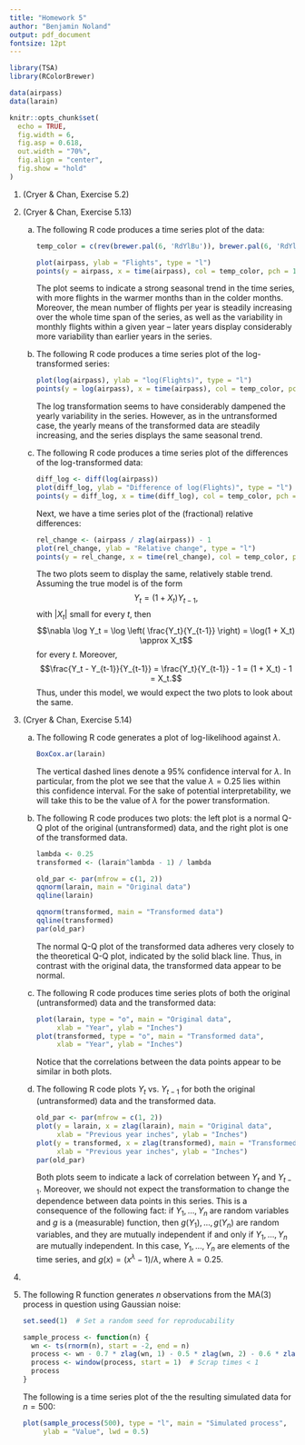 ```yaml
---
title: "Homework 5"
author: "Benjamin Noland"
output: pdf_document
fontsize: 12pt
---
```


```r
library(TSA)
library(RColorBrewer)

data(airpass)
data(larain)

knitr::opts_chunk$set(
  echo = TRUE,
  fig.width = 6,
  fig.asp = 0.618,
  out.width = "70%",
  fig.align = "center",
  fig.show = "hold"
)
```

\newcommand{\var}{\mathrm{Var}}
\newcommand{\cov}{\mathrm{Cov}}
\newcommand{\corr}{\mathrm{Corr}}
\newcommand{\E}{\mathrm{E}}
\newcommand{\pr}{\mathrm{P}}

1. (Cryer & Chan, Exercise 5.2)
2. (Cryer & Chan, Exercise 5.13)
    a. The following R code produces a time series plot of the data:
    
        ```r
        temp_color = c(rev(brewer.pal(6, 'RdYlBu')), brewer.pal(6, 'RdYlBu'))
        
        plot(airpass, ylab = "Flights", type = "l")
        points(y = airpass, x = time(airpass), col = temp_color, pch = 15)
        ```
    
        The plot seems to indicate a strong seasonal trend in the time series,
        with more flights in the warmer months than in the colder months.
        Moreover, the mean number of flights per year is steadily increasing
        over the whole time span of the series, as well as the variability in
        monthly flights within a given year -- later years display considerably
        more variability than earlier years in the series.
        
    b. The following R code produces a time series plot of the log-transformed
    series:
    
        ```r
        plot(log(airpass), ylab = "log(Flights)", type = "l")
        points(y = log(airpass), x = time(airpass), col = temp_color, pch = 15)
        ```

        The log transformation seems to have considerably dampened the yearly
        variability in the series. However, as in the untransformed case, the
        yearly means of the transformed data are steadily increasing, and the
        series displays the same seasonal trend.
        
    c. The following R code produces a time series plot of the differences of
    the log-transformed data:
    
        ```r
        diff_log <- diff(log(airpass))
        plot(diff_log, ylab = "Difference of log(Flights)", type = "l")
        points(y = diff_log, x = time(diff_log), col = temp_color, pch = 15)
        ```
        
        Next, we have a time series plot of the (fractional) relative
        differences:
        
        ```r
        rel_change <- (airpass / zlag(airpass)) - 1
        plot(rel_change, ylab = "Relative change", type = "l")
        points(y = rel_change, x = time(rel_change), col = temp_color, pch = 15)
        ```
        
        The two plots seem to display the same, relatively stable trend. Assuming
        the true model is of the form
        $$Y_t = (1 + X_t) Y_{t-1},$$
        with $|X_t|$ small for every $t$, then
        $$\nabla \log Y_t
          = \log \left( \frac{Y_t}{Y_{t-1}} \right)
          = \log(1 + X_t) \approx X_t$$
        for every $t$. Moreover,
        $$\frac{Y_t - Y_{t-1}}{Y_{t-1}}
          = \frac{Y_t}{Y_{t-1}} - 1
          = (1 + X_t) - 1 = X_t.$$
        Thus, under this model, we would expect the two plots to look about the
        same.

3. (Cryer & Chan, Exercise 5.14)
    a. The following R code generates a plot of log-likelihood against
    $\lambda$.
    
        ```r
        BoxCox.ar(larain)
        ```

        The vertical dashed lines denote a 95\% confidence interval for
        $\lambda$. In particular, from the plot we see that the value $\lambda =
        0.25$ lies within this confidence interval. For the sake of potential
        interpretability, we will take this to be the value of $\lambda$ for the
        power transformation.

    b. The following R code produces two plots: the left plot is a normal Q-Q
    plot of the original (untransformed) data, and the right plot is one of the
    transformed data.
    
        ```r
        lambda <- 0.25
        transformed <- (larain^lambda - 1) / lambda
        
        old_par <- par(mfrow = c(1, 2))
        qqnorm(larain, main = "Original data")
        qqline(larain)
        
        qqnorm(transformed, main = "Transformed data")
        qqline(transformed)
        par(old_par)
        ```

        The normal Q-Q plot of the transformed data adheres very closely to the
        theoretical Q-Q plot, indicated by the solid black line. Thus, in
        contrast with the original data, the transformed data appear to be
        normal.

    c. The following R code produces time series plots of both the original
    (untransformed) data and the transformed data:
    
        ```r
        plot(larain, type = "o", main = "Original data",
             xlab = "Year", ylab = "Inches")
        plot(transformed, type = "o", main = "Transformed data",
             xlab = "Year", ylab = "Inches")
        ```

        Notice that the correlations between the data points appear to be
        similar in both plots.

    d. The following R code plots $Y_t$ vs. $Y_{t-1}$ for both the original
    (untransformed) data and the transformed data.
    
        ```r
        old_par <- par(mfrow = c(1, 2))
        plot(y = larain, x = zlag(larain), main = "Original data",
             xlab = "Previous year inches", ylab = "Inches")
        plot(y = transformed, x = zlag(transformed), main = "Transformed data",
             xlab = "Previous year inches", ylab = "Inches")
        par(old_par)
        ```

        Both plots seem to indicate a lack of correlation between $Y_t$ and
        $Y_{t-1}$. Moreover, we should not expect the transformation to change
        the dependence between data points in this series. This is a consequence
        of the following fact: if $Y_1, \ldots, Y_n$ are random variables and
        $g$ is a (measurable) function, then $g(Y_1), \ldots, g(Y_n)$ are random
        variables, and they are mutually independent if and only if $Y_1,
        \ldots, Y_n$ are mutually independent. In this case, $Y_1, \ldots, Y_n$
        are elements of the time series, and $g(x) = (x^\lambda - 1) / \lambda$,
        where $\lambda = 0.25$.

4.
5. The following R function generates $n$ observations from the MA(3) process in
question using Gaussian noise:

    ```r
    set.seed(1)  # Set a random seed for reproducability
    
    sample_process <- function(n) {
      wn <- ts(rnorm(n), start = -2, end = n)
      process <- wn - 0.7 * zlag(wn, 1) - 0.5 * zlag(wn, 2) - 0.6 * zlag(wn, 3)
      process <- window(process, start = 1)  # Scrap times < 1
      process
    }
    ```
    
    The following is a time series plot of the the resulting simulated data for
    $n = 500$:
    
    ```r
    plot(sample_process(500), type = "l", main = "Simulated process",
         ylab = "Value", lwd = 0.5)
    ```
